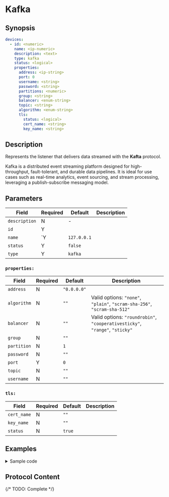 # Kafka

## Synopsis

```yaml
devices:
  - id: <numeric>
    name: <ip-numeric>
    description: <text>
    type: kafka
    status: <logical>
    properties:
      address: <ip-string>
      port: 0
      username: <string>
      password: <string>
      partitions: <numeric>
      group: <string>
      balancer: <enum-string>
      topic: <string>
      algorithm: <enum-string>
      tls:
        status: <logical>
        cert_name: <string>
        key_name: <string>
```

## Description

Represents the listener that delivers data streamed with the **Kafta** protocol.

Kafka is a distributed event streaming platform designed for high-throughput, fault-tolerant, and durable data pipelines. It is ideal for use cases such as real-time analytics, event sourcing, and stream processing, leveraging a publish-subscribe messaging model.

## Parameters

|Field|Required|Default|Description|
|---|---|---|---|
|`description`|N|-||
|`id`|Y|||
|`name`|`Y|`127.0.0.1`||
|`status`|Y|`false`||
|`type`|Y|`kafka`||

### `properties:`

|Field|Required|Default|Description|
|---|---|---|---|
|`address`|N|`"0.0.0.0"`||
|`algorithm`|N|`""`|Valid options: `"none"`, `"plain"`, `"scram-sha-256"`, `"scram-sha-512"`|
|`balancer`|N|`""`|Valid options: `"roundrobin"`, `"cooperativesticky"`, `"range"`, `"sticky"`|
|`group`|N|`""`||
|`partition`|N|`1`||
|`password`|N|`""`||
|`port`|Y|`0`||
|`topic`|N|`""`||
|`username`|N|`""`||

### `tls:`

|Field|Required|Default|Description|
|---|---|---|---|
|`cert_name`|N|`""`||
|`key_name`|N|`""`||
|`status`|N|`true`||

## Examples

<details>
<summary>Sample code</summary>
```yaml
```
</details>

## Protocol Content

{/* TODO: Complete */}
